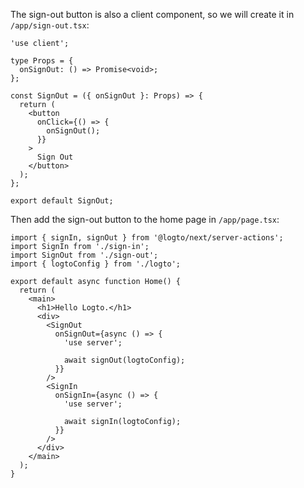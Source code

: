 The sign-out button is also a client component, so we will create it in `/app/sign-out.tsx`:

```tsx
'use client';

type Props = {
  onSignOut: () => Promise<void>;
};

const SignOut = ({ onSignOut }: Props) => {
  return (
    <button
      onClick={() => {
        onSignOut();
      }}
    >
      Sign Out
    </button>
  );
};

export default SignOut;
```

Then add the sign-out button to the home page in `/app/page.tsx`:

```tsx
import { signIn, signOut } from '@logto/next/server-actions';
import SignIn from './sign-in';
import SignOut from './sign-out';
import { logtoConfig } from './logto';

export default async function Home() {
  return (
    <main>
      <h1>Hello Logto.</h1>
      <div>
        <SignOut
          onSignOut={async () => {
            'use server';

            await signOut(logtoConfig);
          }}
        />
        <SignIn
          onSignIn={async () => {
            'use server';

            await signIn(logtoConfig);
          }}
        />
      </div>
    </main>
  );
}
```
